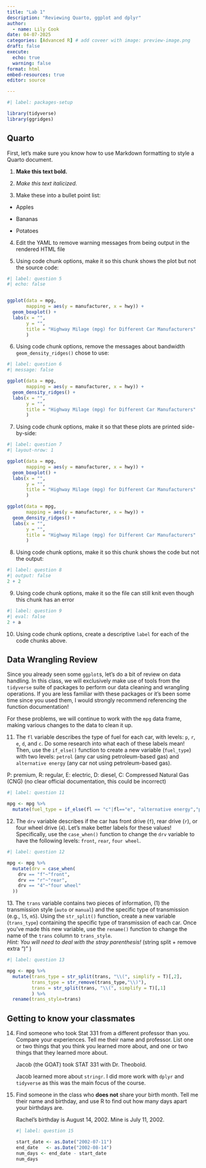 ```yaml
---
title: "Lab 1"
description: "Reviewing Quarto, ggplot and dplyr"
author:
  - name: Lily Cook
date: 04-07-2025
categories: [Advanced R] # add coveer with image: preview-image.png
draft: false 
execute: 
  echo: true
  warning: false
format: html
embed-resources: true
editor: source

---
```


```r
#| label: packages-setup

library(tidyverse)
library(ggridges)
```

## Quarto

First, let's make sure you know how to use Markdown formatting to style a Quarto document.

1.  **Make this text bold.**

2.  *Make this text italicized.*

3.  Make these into a bullet point list:

-   Apples

-   Bananas

-   Potatoes

4.  Edit the YAML to remove warning messages from being output in the rendered HTML file

5.  Using code chunk options, make it so this chunk shows the plot but not the source code:

```r
#| label: question 5
#| echo: false


ggplot(data = mpg, 
       mapping = aes(y = manufacturer, x = hwy)) + 
  geom_boxplot() +
  labs(x = "",
       y = "", 
       title = "Highway Milage (mpg) for Different Car Manufacturers"
       )
```

6.  Using code chunk options, remove the messages about bandwidth `geom_density_ridges()` chose to use:

```r
#| label: question 6
#| message: false

ggplot(data = mpg, 
       mapping = aes(y = manufacturer, x = hwy)) + 
  geom_density_ridges() +
  labs(x = "",
       y = "", 
       title = "Highway Milage (mpg) for Different Car Manufacturers"
       )
```

7.  Using code chunk options, make it so that these plots are printed side-by-side:

```r
#| label: question 7
#| layout-nrow: 1

ggplot(data = mpg, 
       mapping = aes(y = manufacturer, x = hwy)) + 
  geom_boxplot() +
  labs(x = "",
       y = "", 
       title = "Highway Milage (mpg) for Different Car Manufacturers"
       )

ggplot(data = mpg, 
       mapping = aes(y = manufacturer, x = hwy)) + 
  geom_density_ridges() +
  labs(x = "",
       y = "", 
       title = "Highway Milage (mpg) for Different Car Manufacturers"
       )

```

8.  Using code chunk options, make it so this chunk shows the code but not the output:

```r
#| label: question 8
#| output: false
2 + 2
```

9.  Using code chunk options, make it so the file can still knit even though this chunk has an error

```r
#| label: question 9
#| eval: false
2 + a
```

10. Using code chunk options, create a descriptive `label` for each of the code chunks above.

## Data Wrangling Review

Since you already seen some `ggplot`s, let's do a bit of review on data handling. In this class, we will exclusively make use of tools from the `tidyverse` suite of packages to perform our data cleaning and wrangling operations. If you are less familiar with these packages or it's been some time since you used them, I would strongly recommend referencing the function documentation!

For these problems, we will continue to work with the `mpg` data frame, making various changes to the data to clean it up.

11. The `fl` variable describes the type of fuel for each car, with levels: `p`, `r`, `e`, `d`, and `c`. Do some research into what each of these labels mean! Then, use the `if_else()` function to create a new variable (`fuel_type`) with two levels: `petrol` (any car using petroleum-based gas) and `alternative energy` (any car not using petroleum-based gas).

P: premium, R: regular, E: electric, D: diesel, C: Compressed Natural Gas (CNG) (no clear official documentation, this could be incorrect)

```r
#| label: question 11

mpg <- mpg %>%
  mutate(fuel_type = if_else(fl == "c"|fl=="e", "alternative energy","petrol"))

```

12. The `drv` variable describes if the car has front drive (`f`), rear drive (`r`), or four wheel drive (`4`). Let's make better labels for these values! Specifically, use the `case_when()` function to change the `drv` variable to have the following levels: `front`, `rear`, `four wheel`.

```r
#| label: question 12

mpg <- mpg %>%
  mutate(drv = case_when(
    drv == "f"~"front",
    drv == "r"~"rear",
    drv == "4"~"four wheel"
  ))

```

13\. The `trans` variable contains two pieces of information, (1) the transmission style (`auto` or `manual`) and the specific type of transmission (e.g., `l5`, `m5`). Using the `str_split()` function, create a new variable (`trans_type`) containing the specific type of transmission of each car. Once you've made this new variable, use the `rename()` function to change the name of the `trans` column to `trans_style`.\
*Hint: You will need to deal with the stray parenthesis!* (string split + remove extra ")" )

```r
#| label: question 13

mpg <- mpg %>% 
  mutate(trans_type = str_split(trans, "\\(", simplify = T)[,2],
         trans_type = str_remove(trans_type,"\\)"),
         trans = str_split(trans, "\\(", simplify = T)[,1]
         ) %>%
  rename(trans_style=trans)

```

## Getting to know your classmates

14. Find someone who took Stat 331 from a different professor than you. Compare your experiences. Tell me their name and professor. List one or two things that you think you learned more about, and one or two things that they learned more about.

    Jacob (the GOAT) took STAT 331 with Dr. Theobold.

    Jacob learned more about `stringr`. I did more work with `dplyr` and `tidyverse` as this was the main focus of the course.

15. Find someone in the class who **does not** share your birth month. Tell me their name and birthday, and use R to find out how many days apart your birthdays are.

    Rachel's birthday is August 14, 2002. Mine is July 11, 2002.

    ```r
    #| label: question 15

    start_date <- as.Date("2002-07-11")
    end_date   <- as.Date("2002-08-14")
    num_days <- end_date - start_date
    num_days

    ```
